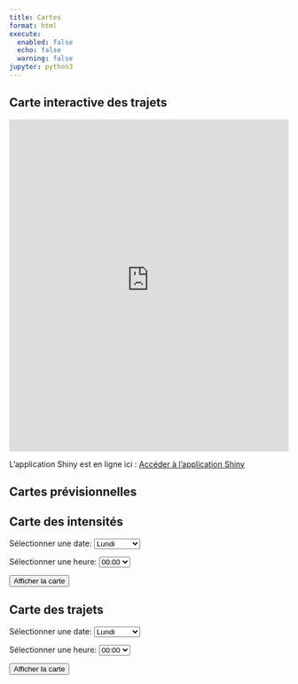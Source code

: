 ```yaml
---
title: Cartes
format: html
execute:
  enabled: false
  echo: false
  warning: false
jupyter: python3
---
```


## Carte interactive des trajets

<iframe src="https://cyclevision3map.shinyapps.io/shiny_app/" width="100%" height="600px" frameborder="0"></iframe>

L'application Shiny est en ligne ici : [Accéder à l'application Shiny](https://cyclevision3map.shinyapps.io/shiny_app/){target="_blank"}


## Cartes prévisionnelles 

<body> 
    <!-- Carte des intensités -->
    <h2>Carte des intensités</h2>
    <form>
        <label for="date-intensity">Sélectionner une date:</label>
        <select id="date-intensity">
            <option value="01">Lundi</option>
            <option value="02">Mardi</option>
            <option value="03">Mercredi</option>
            <option value="04">Jeudi</option>
            <option value="05">Vendredi</option>
            <option value="06">Samedi</option>
            <option value="07">Dimanche</option>
        </select>
        
        <label for="heure-intensity">Sélectionner une heure:</label>
        <select id="heure-intensity">
            <option value="00">00:00</option>
            <option value="01">01:00</option>
            <option value="02">02:00</option>
            <option value="03">03:00</option>
            <option value="04">04:00</option>
            <option value="05">05:00</option>
            <option value="06">06:00</option>
            <option value="07">07:00</option>
            <option value="08">08:00</option>
            <option value="09">09:00</option>
            <option value="10">10:00</option>
            <option value="11">11:00</option>
            <option value="12">12:00</option>
            <option value="13">13:00</option>
            <option value="14">14:00</option>
            <option value="15">15:00</option>
            <option value="16">16:00</option>
            <option value="17">17:00</option>
            <option value="18">18:00</option>
            <option value="19">19:00</option>
            <option value="20">20:00</option>
            <option value="21">21:00</option>
            <option value="22">22:00</option>
            <option value="23">23:00</option>
        </select>
        
        <button type="button" onclick="afficherCarte('intensity')">Afficher la carte</button>
    </form>
    <div id="carte-intensity"></div>

    <!-- Carte des trajets -->
    <h2>Carte des trajets</h2>
    <form>
        <label for="date-trajets">Sélectionner une date:</label>
        <select id="date-trajets">
            <option value="01">Lundi</option>
            <option value="02">Mardi</option>
            <option value="03">Mercredi</option>
            <option value="04">Jeudi</option>
            <option value="05">Vendredi</option>
            <option value="06">Samedi</option>
            <option value="07">Dimanche</option>
        </select>
        
        <label for="heure-trajets">Sélectionner une heure:</label>
        <select id="heure-trajets">
            <option value="00">00:00</option>
            <option value="01">01:00</option>
            <option value="02">02:00</option>
            <option value="03">03:00</option>
            <option value="04">04:00</option>
            <option value="05">05:00</option>
            <option value="06">06:00</option>
            <option value="07">07:00</option>
            <option value="08">08:00</option>
            <option value="09">09:00</option>
            <option value="10">10:00</option>
            <option value="11">11:00</option>
            <option value="12">12:00</option>
            <option value="13">13:00</option>
            <option value="14">14:00</option>
            <option value="15">15:00</option>
            <option value="16">16:00</option>
            <option value="17">17:00</option>
            <option value="18">18:00</option>
            <option value="19">19:00</option>
            <option value="20">20:00</option>
            <option value="21">21:00</option>
            <option value="22">22:00</option>
            <option value="23">23:00</option>
        </select>
        
        <button type="button" onclick="afficherCarte('trajets')">Afficher la carte</button>
    </form>
    <div id="carte-trajets"></div>

    <script>
        function afficherCarte(type) {
            // Sélectionner les bons éléments en fonction du type
            const date = document.getElementById(`date-${type}`).value;
            const heure = document.getElementById(`heure-${type}`).value;
            const carteDiv = document.getElementById(`carte-${type}`);

            // Générer le chemin du fichier correspondant
            const fichierCarte = (type === 'intensity') 
                ? `projet2_files/cartes_intensity/intensity_${date}_${heure}.html`
                : `projet2_files/cartes_trajets/trajets_${date}_${heure}.html`;

            // Supprimer l'iframe existante (si elle existe)
            carteDiv.innerHTML = '';

            // Créer une nouvelle iframe
            const iframe = document.createElement('iframe');
            iframe.src = fichierCarte;
            iframe.width = '100%';
            iframe.height = '500px';

            // Ajouter l'iframe à la div
            carteDiv.appendChild(iframe);
        }

        window.onload = function() {
            // Afficher la carte par défaut au chargement (exemple : première date et première heure)
            afficherCarte('intensity');
            afficherCarte('trajets');
        };
    </script>
</body>
</html>